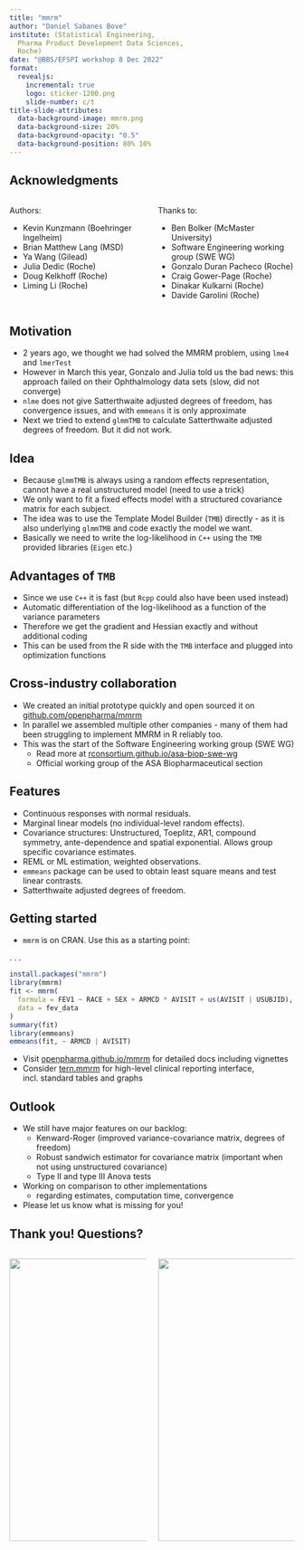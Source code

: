 ```yaml
---
title: "mmrm"
author: "Daniel Sabanes Bove"
institute: (Statistical Engineering,
  Pharma Product Development Data Sciences, 
  Roche)
date: "@BBS/EFSPI workshop 8 Dec 2022"
format: 
  revealjs:
    incremental: true
    logo: sticker-1200.png
    slide-number: c/t
title-slide-attributes: 
  data-background-image: mmrm.png
  data-background-size: 20%
  data-background-opacity: "0.5"
  data-background-position: 80% 10%
---
```


## Acknowledgments

::: nonincremental
::: columns
::: {.column width="50%"}
Authors:

-   Kevin Kunzmann (Boehringer Ingelheim)
-   Brian Matthew Lang (MSD)
-   Ya Wang (Gilead)
-   Julia Dedic (Roche)
-   Doug Kelkhoff (Roche)
-   Liming Li (Roche)
:::

::: {.column width="50%"}
Thanks to:

-   Ben Bolker (McMaster University)
-   Software Engineering working group (SWE WG)
-   Gonzalo Duran Pacheco (Roche)
-   Craig Gower-Page (Roche)
-   Dinakar Kulkarni (Roche)
-   Davide Garolini (Roche)
:::
:::
:::

## Motivation

-   2 years ago, we thought we had solved the MMRM problem, using `lme4` and `lmerTest`
-   However in March this year, Gonzalo and Julia told us the bad news: this approach failed on their Ophthalmology data sets (slow, did not converge)
-   `nlme` does not give Satterthwaite adjusted degrees of freedom, has convergence issues, and with `emmeans` it is only approximate
-   Next we tried to extend `glmmTMB` to calculate Satterthwaite adjusted degrees of freedom. But it did not work.

## Idea

-   Because `glmmTMB` is always using a random effects representation, cannot have a real unstructured model (need to use a trick)
-   We only want to fit a fixed effects model with a structured covariance matrix for each subject.
-   The idea was to use the Template Model Builder (`TMB`) directly - as it is also underlying `glmmTMB` and code exactly the model we want.
-   Basically we need to write the log-likelihood in `C++` using the `TMB` provided libraries (`Eigen` etc.)

## Advantages of `TMB`

-   Since we use `C++` it is fast (but `Rcpp` could also have been used instead)
-   Automatic differentiation of the log-likelihood as a function of the variance parameters
-   Therefore we get the gradient and Hessian exactly and without additional coding
-   This can be used from the R side with the `TMB` interface and plugged into optimization functions

## Cross-industry collaboration

-   We created an initial prototype quickly and open sourced it on [github.com/openpharma/mmrm](https://github.com/openpharma/mmrm)
-   In parallel we assembled multiple other companies - many of them had been struggling to implement MMRM in R reliably too.
-   This was the start of the Software Engineering working group (SWE WG)
    -   Read more at [rconsortium.github.io/asa-biop-swe-wg](https://rconsortium.github.io/asa-biop-swe-wg)
    -   Official working group of the ASA Biopharmaceutical section

## Features

-   Continuous responses with normal residuals.
-   Marginal linear models (no individual-level random effects).
-   Covariance structures: Unstructured, Toeplitz, AR1, compound symmetry, ante-dependence and spatial exponential. Allows group specific covariance estimates.
-   REML or ML estimation, weighted observations.
-   `emmeans` package can be used to obtain least square means and test linear contrasts.
-   Satterthwaite adjusted degrees of freedom.

## Getting started

-   `mmrm` is on CRAN. Use this as a starting point:

. . .

```r
install.packages("mmrm")
library(mmrm)
fit <- mmrm(
  formula = FEV1 ~ RACE + SEX + ARMCD * AVISIT + us(AVISIT | USUBJID),
  data = fev_data
)
summary(fit)
library(emmeans)
emmeans(fit, ~ ARMCD | AVISIT)
```

-   Visit [openpharma.github.io/mmrm](https://openpharma.github.io/mmrm/) for detailed docs including vignettes
-   Consider [tern.mmrm](https://insightsengineering.github.io/tern.mmrm/main/) for high-level clinical reporting interface, incl. standard tables and graphs

## Outlook

-   We still have major features on our backlog:
    -   Kenward-Roger (improved variance-covariance matrix, degrees of freedom)
    -   Robust sandwich estimator for covariance matrix (important when not using unstructured covariance)
    -   Type II and type III Anova tests
-   Working on comparison to other implementations
    -   regarding estimates, computation time, convergence
-   Please let us know what is missing for you!

## Thank you! Questions?

::: columns
::: {.column width="50%"}
![](mmrm.png){height="500"}
:::

::: {.column width="50%"}
![](sticker-1200.png){height="500"}
:::
:::
